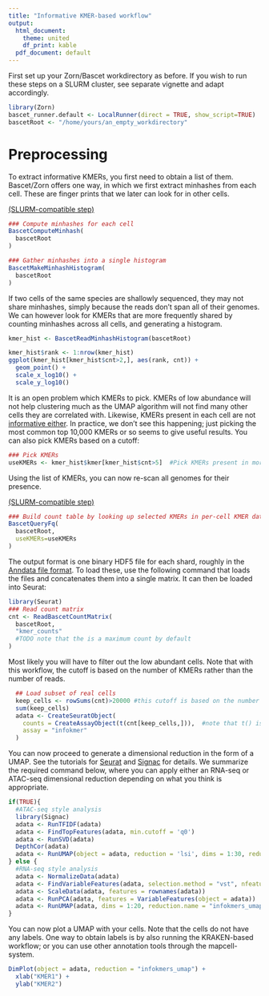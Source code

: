 ```yaml
---
title: "Informative KMER-based workflow"
output:
  html_document:
    theme: united
    df_print: kable
  pdf_document: default
---
```




First set up your Zorn/Bascet workdirectory as before. If you wish to run
these steps on a SLURM cluster, see separate vignette and adapt accordingly.

```r
library(Zorn)
bascet_runner.default <- LocalRunner(direct = TRUE, show_script=TRUE)
bascetRoot <- "/home/yours/an_empty_workdirectory"
```

# Preprocessing

To extract informative KMERs, you first need to obtain a list of them.
Bascet/Zorn offers one way, in which we first extract minhashes from each cell.
These are finger prints that we later can look for in other cells.

[(SLURM-compatible step)](slurm.html)

```r
### Compute minhashes for each cell
BascetComputeMinhash(
  bascetRoot
)

### Gather minhashes into a single histogram
BascetMakeMinhashHistogram(
  bascetRoot
)
```

If two cells of the same species are shallowly sequenced, they may not share
minhashes, simply because the reads don't span all of their genomes. We can
however look for KMERs that are more frequently shared by counting minhashes
across all cells, and generating a histogram.

```r
kmer_hist <- BascetReadMinhashHistogram(bascetRoot)

kmer_hist$rank <- 1:nrow(kmer_hist)
ggplot(kmer_hist[kmer_hist$cnt>2,], aes(rank, cnt)) +
  geom_point() +
  scale_x_log10() +
  scale_y_log10()
```

It is an open problem which KMERs to pick. KMERs of low abundance will not help
clustering much as the UMAP algorithm will not find many other cells they are
correlated with. Likewise, KMERs present in each cell are not
[informative either](https://en.wikipedia.org/wiki/Binary_entropy_function).
In practice, we don't see this happening; just picking the most common
top 10,000 KMERs or so seems to give useful results. You can also pick
KMERs based on a cutoff:

```r
### Pick KMERs
useKMERs <- kmer_hist$kmer[kmer_hist$cnt>5]  #Pick KMERs present in more than 5 cells
```

Using the list of KMERs, you can now re-scan all genomes for their presence.

[(SLURM-compatible step)](slurm.html)

```r
### Build count table by looking up selected KMERs in per-cell KMER databases
BascetQueryFq(
  bascetRoot,
  useKMERs=useKMERs
)
```

The output format is one binary HDF5 file for each shard, roughly in the
[Anndata file format](https://anndata.readthedocs.io/en/stable/fileformat-prose.html).
To load these, use the following command that loads the files and concatenates them
into a single matrix. It can then be loaded into Seurat:

```r
library(Seurat)
### Read count matrix
cnt <- ReadBascetCountMatrix(
  bascetRoot,
  "kmer_counts"
  #TODO note that the is a maximum count by default
) 
```

Most likely you will have to filter out the low abundant cells. Note that
with this workflow, the cutoff is based on the number of KMERs rather than the
number of reads.

```r
  ## Load subset of real cells
  keep_cells <- rowSums(cnt)>20000 #this cutoff is based on the number of KMERs, not read count!
  sum(keep_cells)
  adata <- CreateSeuratObject(
    counts = CreateAssayObject(t(cnt[keep_cells,])),  #note that t() is needed
    assay = "infokmer"
  )
```

You can now proceed to generate a dimensional reduction in the form of a UMAP.
See the tutorials for [Seurat](https://satijalab.org/seurat/) and
[Signac](https://stuartlab.org/signac/) for details. We summarize the required
command below, where you can apply either an RNA-seq or ATAC-seq dimensional reduction
depending on what you think is appropriate.

```r
if(TRUE){
  #ATAC-seq style analysis
  library(Signac)
  adata <- RunTFIDF(adata)
  adata <- FindTopFeatures(adata, min.cutoff = 'q0')
  adata <- RunSVD(adata)
  DepthCor(adata)
  adata <- RunUMAP(object = adata, reduction = 'lsi', dims = 1:30, reduction.name = "infokmers_umap")  
} else {
  #RNA-seq style analysis
  adata <- NormalizeData(adata)
  adata <- FindVariableFeatures(adata, selection.method = "vst", nfeatures = 2000)
  adata <- ScaleData(adata, features = rownames(adata))
  adata <- RunPCA(adata, features = VariableFeatures(object = adata))
  adata <- RunUMAP(adata, dims = 1:20, reduction.name = "infokmers_umap")
}
```


You can now plot a UMAP with your cells. Note that the cells do not have any labels.
One way to obtain labels is by also running the KRAKEN-based workflow; or you
can use other annotation tools through the mapcell-system.

```r
DimPlot(object = adata, reduction = "infokmers_umap") + 
  xlab("KMER1") + 
  ylab("KMER2")
```


